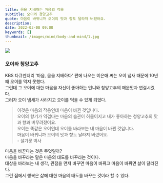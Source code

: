 ```yaml
---
title: 몸을 지배하는 마음의 작용
subtitle: 오이와 청양고추
quote: 마음이 바뀌니까 오이의 맛과 향도 달라져 버렸어요.
description: 
date: 2022-03-08 09:00
keywords: []
thumbnail: /images/mind/body-and-mind/1.jpg
---
```


![](/images/mind/body-and-mind/1.jpg)

### 오이와 청양고추

KBS 다큐멘터리 '마음, 몸을 지배하다' 편에 나오는 이은애 씨는 오이 냄새 때문에 10년째 오이를 먹지 못했다.  
그런데 그 오이에 대한 마음을 자신이 좋아하는 언니와 청양고추의 매운맛과 연결시켰다.  
그러자 오이 냄새가 사라지고 오이를 먹을 수 있게 되었다.

> 이것은 마음의 작용인데 마음이 바뀐 것입니다.  
> 오이의 향기가 역겹다는 마음의 습관이 허물어지고 내가 좋아하는 청양고추의 맛과 향과 버무려졌어요.  
> 오이는 똑같은 오이인데 오이를 바라보는 내 마음이 바뀐 것입니다.  
> 마음이 바뀌니까 오이의 맛과 향도 달라져 버렸어요.  
> \- 설기문 박사

마음을 바꾼다는 것은 무엇일까?  
마음을 바꾸라는 말은 마음의 태도를 바꾸라는 것이다.  
대상을 바라보는 내 생각, 관점을 먼저 바꾸면 마음이 바뀌고 마음이 바뀌면 삶이 달라진다.  
그런 점에서 행복은 삶에 대한 마음의 태도를 바꾸는 것이라 할 수 있다.